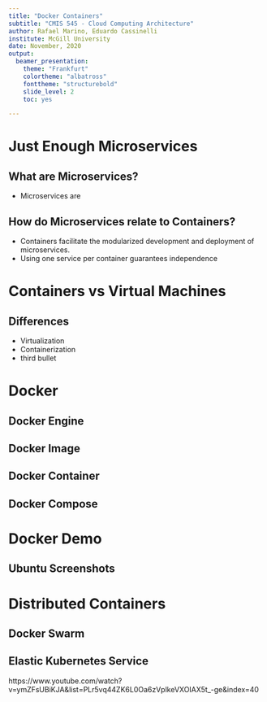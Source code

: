 ```yaml
---
title: "Docker Containers"
subtitle: "CMIS 545 - Cloud Computing Architecture"
author: Rafael Marino, Eduardo Cassinelli
institute: McGill University
date: November, 2020
output: 
  beamer_presentation:
    theme: "Frankfurt"
    colortheme: "albatross"
    fonttheme: "structurebold"
    slide_level: 2
    toc: yes

---
```

  
# Just Enough Microservices
  
## What are Microservices?
- Microservices are

## How do Microservices relate to Containers?

- Containers facilitate the modularized development and deployment of microservices. 
- Using one service per container guarantees independence 

# Containers vs Virtual Machines

## Differences

- Virtualization
- Containerization
- third bullet 

# Docker

## Docker Engine

## Docker Image

## Docker Container

## Docker Compose

# Docker Demo

## Ubuntu Screenshots

# Distributed Containers

## Docker Swarm

## Elastic Kubernetes Service
https://www.youtube.com/watch?v=ymZFsUBiKJA&list=PLr5vq44ZK6L0Oa6zVplkeVXOIAX5t_-ge&index=40 